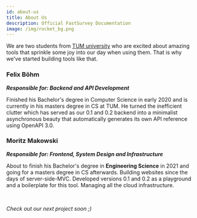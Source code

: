 ```yaml
---
id: about-us
title: About Us
description: Official FastSurvey Documentation
image: /img/rocket_bg.png
---
```



We are two students from [TUM university][1] who are excited about amazing tools that sprinkle some joy into our day
when using them. That is why we've started building tools like that.



### Felix Böhm

*<strong>Responsible for: Backend and API Development</strong>*

Finished his Bachelor's degree in Computer Science in early 2020 and is currently in his masters degree in CS at TUM.
He turned the inefficient clutter which has served as our 0.1 and 0.2 backend into a minimalist asynchronous beauty
that automatically generates its own API reference using OpenAPI 3.0.


### Moritz Makowski

*<strong>Responsible for: Frontend, System Design and Infrastructure</strong>*

About to finish his Bachelor's degree in <strong>Engineering Science</strong> in 2021 and going for a masters degree in
CS afterwards. Building websites since the days of server-side-MVC. Developed versions 0.1 and 0.2 as a playground and
a boilerplate for this tool. Managing all the cloud infrastructure.

<br/>

*Check out our next project soon ;)*

[1]: https://tum.de/

